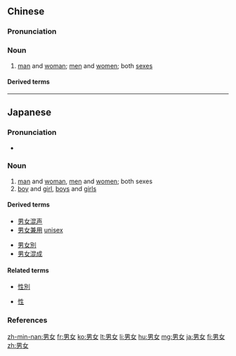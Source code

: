 ==Chinese==
{{zh-forms}}

===Pronunciation===
{{zh-pron
|m=nánnǚ
|c=naam4 neoi5
|h=pfs=nàm-ńg
|mn=xm,tp:lâm-lú/qz:lâm-lír/zz:lâm-lí
|cat=n
}}

===Noun===
{{zh-noun}}

# [[man]] and [[woman]]; [[men]] and [[women]]; both [[sex]]es
#: {{zh-x|'''男女''' 搭配，幹{gàn}活 不 累。|'''Men and women''' are more efficient when they work together.}}
#: {{zh-x|'''男女''' 同工同酬。|'''Men and women''' should get equal pay for equal work.}}

====Derived terms====
{{zh-der|男女關係|男女老少|男女同校|小男女|喬男女|男女不親授|潑男女|男男女女|男女老幼|男女平等|男女平權|男女大事|男女有別|男女授受不親|老少男女|飲食男女|童男女}}

{{zh-cat|Antonymous}}

----

==Japanese==
{{ja-kanjitab|だん|じょ|yomi=on}}

===Pronunciation===
* {{ja-pron|だんじょ|y=o|acc=1|acc_ref=NHK}}

===Noun===
{{ja-noun|だんじょ|count=人}}

# [[man]] and [[woman]], [[men]] and [[women]]; both sexes
# [[boy]] and [[girl]], [[boys]] and [[girls]]

====Derived terms====
{{top2}}
* [[男女混声]]
* [[男女兼用]] [[unisex]]
{{mid2}}
* [[男女別]]
* [[男女混成]]
{{bottom}}

====Related terms====
{{top2}}
* [[性別]]
{{mid2}}
* [[性]]
{{bottom}}

===References===
<references/>

[[zh-min-nan:男女]]
[[fr:男女]]
[[ko:男女]]
[[lt:男女]]
[[li:男女]]
[[hu:男女]]
[[mg:男女]]
[[ja:男女]]
[[fi:男女]]
[[zh:男女]]